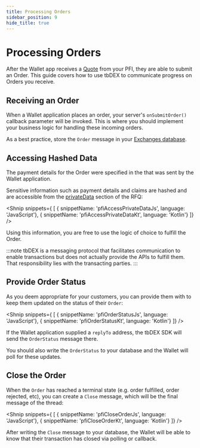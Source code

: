 ```yaml
---
title: Processing Orders
sidebar_position: 9
hide_title: true
---
```


<LanguageSwitcher languages="JavaScript, Kotlin"/>

# Processing Orders

After the Wallet app receives a [Quote](/pfi/creating-quotes) from your PFI, they are able to submit an Order.
This guide covers how to use tbDEX to communicate progress on Orders you receive.

## Receiving an Order

When a Wallet application places an order, your server's `onSubmitOrder()` callback parameter will be invoked.
This is where you should implement your business logic for handling these incoming orders. 

As a best practice, store the `Order` message in your [Exchanges database](/pfi/anatomy-of-a-pfi#main-server-entrypoint).

## Accessing Hashed Data

The payment details for the Order were specified in the <LanguageSwitchLink text="RFQ message" links='{"JavaScript": "https://tbd54566975.github.io/tbdex-js/classes/_tbdex_protocol.Rfq.html", 
"Kotlin": "https://tbd54566975.github.io/tbdex-kt/tb-d-e-x%20-s-d-k%20-documentation/tbdex.sdk.protocol.models/-rfq/index.html"}'/> that was sent by the Wallet application.

Sensitive information such as payment details and claims are hashed and are accessible from the [privateData](https://github.com/TBD54566975/tree/main/specs/protocol#privatedata-1) section of the RFQ:

<Shnip snippets={
  [
    { snippetName: 'pfiAccessPrivateDataJs', language: 'JavaScript'},
    { snippetName: 'pfiAccessPrivateDataKt', language: 'Kotlin'}
  ]} />

Using this information, you are free to use the logic of choice to fulfill the Order.

:::note
tbDEX is a messaging protocol that facilitates communication to enable transactions but does not actually provide the APIs to fulfill them. 
That responsibility lies with the transacting parties. 
:::

## Provide Order Status 
As you deem appropriate for your customers, you can provide them with <LanguageSwitchLink text="OrderStatus messages" links='{"JavaScript": "https://tbd54566975.github.io/tbdex-js/classes/_tbdex_http_client.OrderStatus.html", "Kotlin": "https://tbd54566975.github.io/tbdex-kt/tb-d-e-x%20-s-d-k%20-documentation/tbdex.sdk.protocol.models/-order-status/index.html"}'/> to keep them updated on the status of their `Order`:

<Shnip snippets={
  [
    { snippetName: 'pfiOrderStatusJs', language: 'JavaScript'},
    { snippetName: 'pfiOrderStatusKt', language: 'Kotlin'}
  ]} />

If the Wallet application supplied a `replyTo` address, the tbDEX SDK will send the `OrderStatus` message there.

You should also write the `OrderStatus` to your database and the Wallet will poll for these updates.


## Close the Order

When the `Order` has reached a terminal state (e.g. order fulfilled, order rejected, etc), you can create a `Close` message, which will be the final message of the thread: 

<Shnip snippets={
  [
    { snippetName: 'pfiCloseOrderJs', language: 'JavaScript'},
    { snippetName: 'pfiCloseOrderKt', language: 'Kotlin'}
  ]} />

After writing the `Close` message to your database, the Wallet will be able to know that their transaction has closed via polling or callback.